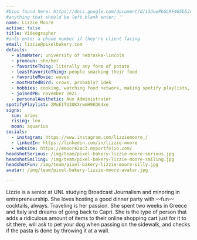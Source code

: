 ```yaml
---
#bios found here: https://docs.google.com/document/d/13UuePbGLRF4G5b5JoEe2Vua3NukZ1-QwRW4Oisnd8lI/edit#
#anything that should be left blank enter: ''
name: Lizzie Moore
active: false
title: Videographer
#only enter a phone number if they're client facing
email: lizzie@pixelbakery.com
details:
  - almaMater: university of nebraska-lincoln
  - pronoun: she/her
  - favoriteThing: literally any form of potato
  - leastFavoriteThing: people smacking their food
  - favoriteMovie: waves
  - mostHatedBird: crows, probably? idek
  - hobbies: cooking, watching food network, making spotify playlists, skincare/makeup
  - joinedPB: november 2021
  - personalAesthetic: Aux Administrator
spotifyPlaylist: 2MuEITU3UKXrwmH9KO64xe
signs:
  sun: aries
  rising: leo
  moon: aquarius
socials:
  - instagram: https://www.instagram.com/lizziemoore_/
  - linkedIn: https://linkedin.com/in/lizzie-moore
  - website: https://emoore2ac3.myportfolio.com/
headshotSerious: /img/team/pixel-bakery-lizzie-moore-serious.jpg
headshotSmiling: /img/team/pixel-bakery-lizzie-moore-smiling.jpg
headshotFun: /img/team/pixel-bakery-lizzie-moore-silly.jpg
avatar: /img/team/pixel-bakery-lizzie-moore-avatar.jpg

---
```


Lizzie is a senior at UNL studying Broadcast Journalism and minoring in entrepreneurship. She loves hosting a good dinner party with 〰fun〰 cocktails, always. Traveling is her passion. She spent two weeks in Greece and Italy and dreams of going back to Capri. She is the type of person that adds a ridiculous amount of items to their online shopping cart just for it to sit there, will ask to pet your dog when passing on the sidewalk, and checks if the pasta is done by throwing it at a wall.
